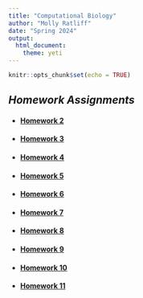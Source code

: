 ```yaml
---
title: "Computational Biology"
author: "Molly Ratliff"
date: "Spring 2024"
output: 
  html_document: 
    theme: yeti
---
```


```r
knitr::opts_chunk$set(echo = TRUE)
```

## *Homework Assignments*
* #### [Homework 2](Homework_02.html)

* #### [Homework 3](Homework_03.html)

* #### [Homework 4](Homework_04.html)

* #### [Homework 5](Homework_05.html)

* #### [Homework 6](Homework_06.html)

* #### [Homework 7](Homework_07.html)

* #### [Homework 8](Homework_08.html)

* #### [Homework 9](Homework_09.html)

* #### [Homework 10](Homework_10.html)

* #### [Homework 11](Homework_11.html)